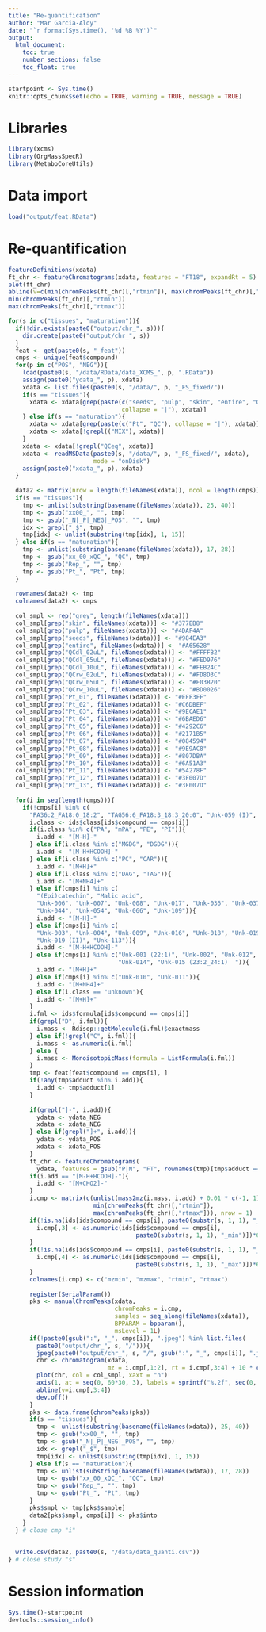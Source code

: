 ```yaml
---
title: "Re-quantification"
author: "Mar Garcia-Aloy"
date: "`r format(Sys.time(), '%d %B %Y')`"
output: 
  html_document:
    toc: true
    number_sections: false
    toc_float: true
---
```


```r
startpoint <- Sys.time()
knitr::opts_chunk$set(echo = TRUE, warning = TRUE, message = TRUE)
```

# Libraries

```r
library(xcms)
library(OrgMassSpecR)
library(MetaboCoreUtils)
```

# Data import

```r
load("output/feat.RData")
```


# Re-quantification

```r
featureDefinitions(xdata)
ft_chr <- featureChromatograms(xdata, features = "FT18", expandRt = 5)
plot(ft_chr)
abline(v=c(min(chromPeaks(ft_chr)[,"rtmin"]), max(chromPeaks(ft_chr)[,"rtmax"])))
min(chromPeaks(ft_chr)[,"rtmin"])
max(chromPeaks(ft_chr)[,"rtmax"])
```


```r
for(s in c("tissues", "maturation")){
  if(!dir.exists(paste0("output/chr_", s))){
    dir.create(paste0("output/chr_", s))
  }
  feat <- get(paste0(s, "_feat"))
  cmps <- unique(feat$compound)
  for(p in c("POS", "NEG")){
    load(paste0(s, "/data/RData/data_XCMS_", p, ".RData"))
    assign(paste0("ydata_", p), xdata)
    xdata <- list.files(paste0(s, "/data/", p, "_FS_fixed/"))
    if(s == "tissues"){
      xdata <- xdata[grep(paste(c("seeds", "pulp", "skin", "entire", "QC"), 
                                collapse = "|"), xdata)]
    } else if(s == "maturation"){
      xdata <- xdata[grep(paste(c("Pt", "QC"), collapse = "|"), xdata)]
      xdata <- xdata[!grepl(("MIX"), xdata)]
    }
    xdata <- xdata[!grepl("QCeq", xdata)]
    xdata <- readMSData(paste0(s, "/data/", p, "_FS_fixed/", xdata), 
                        mode = "onDisk")
    assign(paste0("xdata_", p), xdata)
  }
  
  data2 <- matrix(nrow = length(fileNames(xdata)), ncol = length(cmps))
  if(s == "tissues"){
    tmp <- unlist(substring(basename(fileNames(xdata)), 25, 40))
    tmp <- gsub("xx00_", "", tmp)
    tmp <- gsub("_N|_P|_NEG|_POS", "", tmp)
    idx <- grepl("_$", tmp)
    tmp[idx] <- unlist(substring(tmp[idx], 1, 15))
  } else if(s == "maturation"){
    tmp <- unlist(substring(basename(fileNames(xdata)), 17, 28))
    tmp <- gsub("xx_00_xQC_", "QC", tmp)
    tmp <- gsub("Rep_", "", tmp)
    tmp <- gsub("Pt_", "Pt", tmp)
  }
  
  rownames(data2) <- tmp
  colnames(data2) <- cmps
  
  col_smpl <- rep("grey", length(fileNames(xdata)))
  col_smpl[grep("skin", fileNames(xdata))] <- "#377EB8"
  col_smpl[grep("pulp", fileNames(xdata))] <- "#4DAF4A"
  col_smpl[grep("seeds", fileNames(xdata))] <- "#984EA3"
  col_smpl[grep("entire", fileNames(xdata))] <- "#A65628"
  col_smpl[grep("QCdl_02uL", fileNames(xdata))] <- "#FFFFB2"
  col_smpl[grep("QCdl_05uL", fileNames(xdata))] <- "#FED976"
  col_smpl[grep("QCdl_10uL", fileNames(xdata))] <- "#FEB24C"
  col_smpl[grep("QCrw_02uL", fileNames(xdata))] <- "#FD8D3C"
  col_smpl[grep("QCrw_05uL", fileNames(xdata))] <- "#F03B20"
  col_smpl[grep("QCrw_10uL", fileNames(xdata))] <- "#BD0026"
  col_smpl[grep("Pt_01", fileNames(xdata))] <- "#EFF3FF"
  col_smpl[grep("Pt_02", fileNames(xdata))] <- "#C6DBEF"
  col_smpl[grep("Pt_03", fileNames(xdata))] <- "#9ECAE1"
  col_smpl[grep("Pt_04", fileNames(xdata))] <- "#6BAED6"
  col_smpl[grep("Pt_05", fileNames(xdata))] <- "#4292C6"
  col_smpl[grep("Pt_06", fileNames(xdata))] <- "#2171B5"
  col_smpl[grep("Pt_07", fileNames(xdata))] <- "#084594"
  col_smpl[grep("Pt_08", fileNames(xdata))] <- "#9E9AC8"
  col_smpl[grep("Pt_09", fileNames(xdata))] <- "#807DBA"
  col_smpl[grep("Pt_10", fileNames(xdata))] <- "#6A51A3"
  col_smpl[grep("Pt_11", fileNames(xdata))] <- "#54278F"
  col_smpl[grep("Pt_12", fileNames(xdata))] <- "#3F007D"
  col_smpl[grep("Pt_13", fileNames(xdata))] <- "#3F007D"
  
  for(i in seq(length(cmps))){
    if(!cmps[i] %in% c(
      "PA36:2_FA18:0_18:2", "TAG56:6_FA18:3_18:3_20:0", "Unk-059 (I)", "Unk-109")){
      i.class <- ids$class[ids$compound == cmps[i]]
      if(i.class %in% c("PA", "mPA", "PE", "PI")){
        i.add <- "[M-H]-"
      } else if(i.class %in% c("MGDG", "DGDG")){
        i.add <- "[M-H+HCOOH]-"
      } else if(i.class %in% c("PC", "CAR")){
        i.add <- "[M+H]+"
      } else if(i.class %in% c("DAG", "TAG")){
        i.add <- "[M+NH4]+"
      } else if(cmps[i] %in% c(
        "(Epi)catechin", "Malic acid",
        "Unk-006", "Unk-007", "Unk-008", "Unk-017", "Unk-036", "Unk-037", 
        "Unk-044", "Unk-054", "Unk-066", "Unk-109")){
        i.add <- "[M-H]-"
      } else if(cmps[i] %in% c(
        "Unk-003", "Unk-004", "Unk-009", "Unk-016", "Unk-018", "Unk-019 (I)", 
        "Unk-019 (II)", "Unk-113")){
        i.add <- "[M-H+HCOOH]-"
      } else if(cmps[i] %in% c("Unk-001 (22:1)", "Unk-002", "Unk-012", "Unk-013", 
                               "Unk-014", "Unk-015 (23:2_24:1)	")){
        i.add <- "[M+H]+"
      } else if(cmps[i] %in% c("Unk-010", "Unk-011")){
        i.add <- "[M+NH4]+"
      } else if(i.class == "unknown"){
        i.add <- "[M+H]+"
      }
      i.fml <- ids$formula[ids$compound == cmps[i]]
      if(grepl("D", i.fml)){
        i.mass <- Rdisop::getMolecule(i.fml)$exactmass
      } else if(!grepl("C", i.fml)){
        i.mass <- as.numeric(i.fml)
      } else {
        i.mass <- MonoisotopicMass(formula = ListFormula(i.fml))
      }
      tmp <- feat[feat$compound == cmps[i], ]
      if(!any(tmp$adduct %in% i.add)){
        i.add <- tmp$adduct[1]
      }
      
      if(grepl("]-", i.add)){
        ydata <- ydata_NEG
        xdata <- xdata_NEG
      } else if(grepl("]+", i.add)){
        ydata <- ydata_POS
        xdata <- xdata_POS
      }
      ft_chr <- featureChromatograms(
        ydata, features = gsub("P|N", "FT", rownames(tmp)[tmp$adduct == i.add]))
      if(i.add == "[M-H+HCOOH]-"){
        i.add <- "[M+CHO2]-"
      }
      i.cmp <- matrix(c(unlist(mass2mz(i.mass, i.add) + 0.01 * c(-1, 1)),
                        min(chromPeaks(ft_chr)[,"rtmin"]),
                        max(chromPeaks(ft_chr)[,"rtmax"])), nrow = 1)
      if(!is.na(ids[ids$compound == cmps[i], paste0(substr(s, 1, 1), "_min")])){
        i.cmp[,3] <- as.numeric(ids[ids$compound == cmps[i], 
                                    paste0(substr(s, 1, 1), "_min")])*60
      }
      if(!is.na(ids[ids$compound == cmps[i], paste0(substr(s, 1, 1), "_max")])){
        i.cmp[,4] <- as.numeric(ids[ids$compound == cmps[i], 
                                    paste0(substr(s, 1, 1), "_max")])*60
      }
      colnames(i.cmp) <- c("mzmin", "mzmax", "rtmin", "rtmax")
      
      register(SerialParam())
      pks <- manualChromPeaks(xdata,
                              chromPeaks = i.cmp,
                              samples = seq_along(fileNames(xdata)),
                              BPPARAM = bpparam(),
                              msLevel = 1L)
      if(!paste0(gsub(":", "_", cmps[i]), ".jpeg") %in% list.files(
        paste0("output/chr_", s, "/"))){
        jpeg(paste0("output/chr_", s, "/", gsub(":", "_", cmps[i]), ".jpeg"))
        chr <- chromatogram(xdata, 
                            mz = i.cmp[,1:2], rt = i.cmp[,3:4] + 10 * c(-1,1))
        plot(chr, col = col_smpl, xaxt = "n")
        axis(1, at = seq(0, 60*30, 3), labels = sprintf("%.2f", seq(0, 30, 3/60))) 
        abline(v=i.cmp[,3:4])
        dev.off()
      }
      pks <- data.frame(chromPeaks(pks))
      if(s == "tissues"){
        tmp <- unlist(substring(basename(fileNames(xdata)), 25, 40))
        tmp <- gsub("xx00_", "", tmp)
        tmp <- gsub("_N|_P|_NEG|_POS", "", tmp)
        idx <- grepl("_$", tmp)
        tmp[idx] <- unlist(substring(tmp[idx], 1, 15))
      } else if(s == "maturation"){
        tmp <- unlist(substring(basename(fileNames(xdata)), 17, 28))
        tmp <- gsub("xx_00_xQC_", "QC", tmp)
        tmp <- gsub("Rep_", "", tmp)
        tmp <- gsub("Pt_", "Pt", tmp)
      }
      pks$smpl <- tmp[pks$sample]
      data2[pks$smpl, cmps[i]] <- pks$into
    }
  } # close cmp "i"
  
  
  write.csv(data2, paste0(s, "/data/data_quanti.csv"))
} # close study "s"
```


# Session information

```r
Sys.time()-startpoint
devtools::session_info()
```
